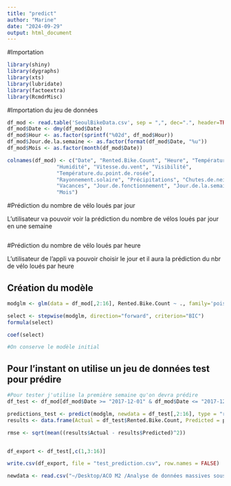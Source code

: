 ```yaml
---
title: "predict"
author: "Marine"
date: "2024-09-29"
output: html_document
---
```


#Importation

```r
library(shiny)
library(dygraphs)
library(xts)
library(lubridate)
library(factoextra)
library(RcmdrMisc)
```


#Importation du jeu de données 

```r
df_mod <- read.table('SeoulBikeData.csv', sep = ",", dec=".", header=TRUE, stringsAsFactors = TRUE, fileEncoding = "ISO-8859-1")
df_mod$Date <- dmy(df_mod$Date)
df_mod$Hour <- as.factor(sprintf("%02d", df_mod$Hour))
df_mod$Jour.de.la.semaine <- as.factor(format(df_mod$Date, "%u"))
df_mod$Mois <- as.factor(month(df_mod$Date))

colnames(df_mod) <- c("Date", "Rented.Bike.Count", "Heure", "Température",
                "Humidité", "Vitesse.du.vent", "Visibilité", 
                "Température.du.point.de.rosée",
                "Rayonnement.solaire", "Précipitations", "Chutes.de.neige", "Saisons",
                "Vacances", "Jour.de.fonctionnement", "Jour.de.la.semaine",
                "Mois")

```


#Prédiction du nombre de vélo loués par jour 

L'utilisateur va pouvoir voir la prédiction du nombre de vélos loués par jour en
une semaine

```r

```

#Prédiction du nombre de vélo loués par heure 

L'utilisateur de l'appli va pouvoir choisir le jour et il aura la prédiction 
du nbr de vélo loués par heure 

## Création du modèle 

```r

modglm <- glm(data = df_mod[,2:16], Rented.Bike.Count ~ ., family='poisson')

select <- stepwise(modglm, direction="forward", criterion="BIC")
formula(select)

coef(select)

#On conserve le modèle initial 

```

## Pour l'instant on utilise un jeu de données test pour prédire 

```r
#Pour tester j'utilise la première semaine qu'on devra prédire 
df_test <- df_mod[df_mod$Date >= "2017-12-01" & df_mod$Date <= "2017-12-07", ]

predictions_test <- predict(modglm, newdata = df_test[,2:16], type = "response")
results <- data.frame(Actual = df_test$Rented.Bike.Count, Predicted = predictions_test)

rmse <- sqrt(mean((results$Actual - results$Predicted)^2))


df_export <- df_test[,c(1,3:16)]

write.csv(df_export, file = "test_prediction.csv", row.names = FALSE)

```


```r
newdata <- read.csv("~/Desktop/ACO M2 /Analyse de données massives sous R /Projet_shiny/Projet_velo_R/modele_bike_prediction_14_20_octobre_2024.csv", header = TRUE, sep = ";", stringsAsFactors = FALSE)
```



